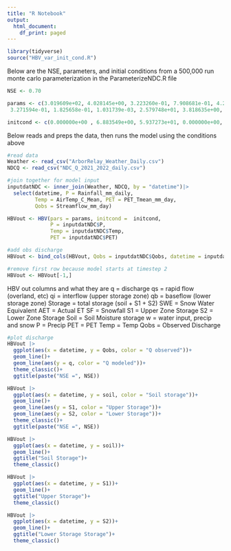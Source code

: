 ```yaml
---
title: "R Notebook"
output:
  html_document:
    df_print: paged
---
```


```r
library(tidyverse)
source("HBV_var_init_cond.R")
```

Below are the NSE, parameters, and initial conditions from a 500,000 run monte carlo parameterization in the ParameterizeNDC.R file
```r
NSE <- 0.70

params <- c(3.019609e+02, 4.028145e+00, 3.223260e-01, 7.908681e-01, 4.296827e-01, 4.072993e+00,
 3.271594e-01, 1.825658e-01, 1.031739e-03, 2.579748e+01, 3.818635e+00, 1)

initcond <- c(0.000000e+00 , 6.883549e+00, 5.937273e+01, 0.000000e+00, 0.000000e+00, 2.778988e+02)
```

Below reads and preps the data, then runs the model using the conditions above
```r
#read data
Weather <- read_csv("ArborRelay_Weather_Daily.csv")
NDCQ <- read_csv("NDC_Q_2021_2022_daily.csv")

#join together for model input
inputdatNDC <- inner_join(Weather, NDCQ, by = "datetime")|>
  select(datetime, P = Rainfall_mm_daily, 
         Temp = AirTemp_C_Mean, PET = PET_Tmean_mm_day,
         Qobs = Streamflow_mm_day)

HBVout <- HBV(pars = params, initcond =  initcond, 
              P = inputdatNDC$P,
              Temp = inputdatNDC$Temp,
              PET = inputdatNDC$PET)

#add obs discharge
HBVout <- bind_cols(HBVout, Qobs = inputdatNDC$Qobs, datetime = inputdatNDC$datetime)

#remove first row because model starts at timestep 2
HBVout <- HBVout[-1,]
```

HBV out columns and what they are
q = discharge
qs = rapid flow (overland, etc)
qi = interflow (upper storage zone)
qb = baseflow (lower storage zone)
Storage = total storage (soil + S1 + S2)
SWE = Snow Water Equivalent
AET = Actual ET
SF = Snowfall
S1 = Upper Zone Storage
S2 = Lower Zone Storage
Soil = Soil Moisture storage
w = water input, precip and snow
P = Precip
PET = PET
Temp = Temp
Qobs = Observed Discharge

```r
#plot discharge 
HBVout |>
  ggplot(aes(x = datetime, y = Qobs, color = "Q observed"))+
  geom_line()+
  geom_line(aes(y = q, color = "Q modeled"))+
  theme_classic()+
  ggtitle(paste("NSE =", NSE))
```

```r
HBVout |>
  ggplot(aes(x = datetime, y = soil, color = "Soil storage"))+
  geom_line()+
  geom_line(aes(y = S1, color = "Upper Storage"))+
  geom_line(aes(y = S2, color = "Lower Storage"))+
  theme_classic()+
  ggtitle(paste("NSE =", NSE))
```
```r
HBVout |>
  ggplot(aes(x = datetime, y = soil))+
  geom_line()+
  ggtitle("Soil Storage")+
  theme_classic()
```
```r
HBVout |>
  ggplot(aes(x = datetime, y = S1))+
  geom_line()+
  ggtitle("Upper Storage")+
  theme_classic()
```
```r
HBVout |>
  ggplot(aes(x = datetime, y = S2))+
  geom_line()+
  ggtitle("Lower Storage Storage")+
  theme_classic()
```
